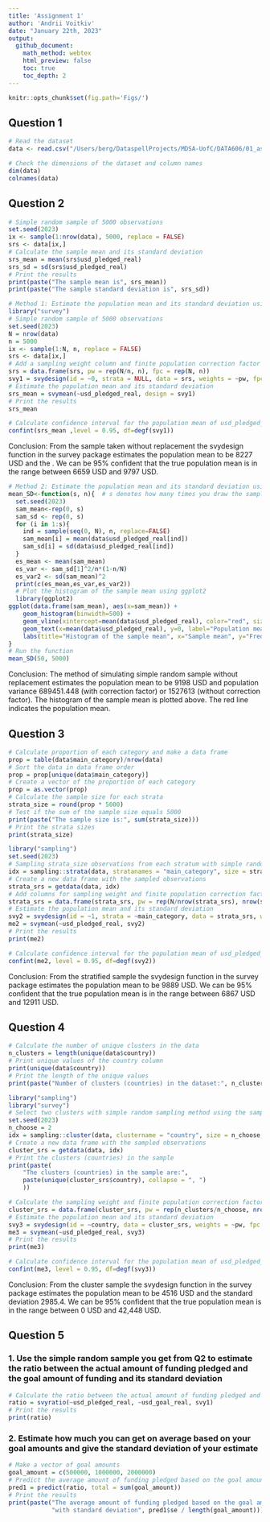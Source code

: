```yaml
---
title: 'Assignment 1'
author: 'Andrii Voitkiv'
date: "January 22th, 2023"
output:
  github_document:
    math_method: webtex
    html_preview: false
    toc: true
    toc_depth: 2
---
```


```r
knitr::opts_chunk$set(fig.path='Figs/')
```
## Question 1
```r
# Read the dataset
data <- read.csv("/Users/berg/DataspellProjects/MDSA-UofC/DATA606/01_assignment/ks-projects-201801.csv", header = TRUE, sep = ",")
```

```r
# Check the dimensions of the dataset and column names
dim(data)
colnames(data)
```


## Question 2
```r
# Simple random sample of 5000 observations
set.seed(2023)
ix <- sample(1:nrow(data), 5000, replace = FALSE)
srs <- data[ix,]
# Calculate the sample mean and its standard deviation
srs_mean = mean(srs$usd_pledged_real)
srs_sd = sd(srs$usd_pledged_real)
# Print the results
print(paste("The sample mean is", srs_mean))
print(paste("The sample standard deviation is", srs_sd))
```
```r
# Method 1: Estimate the population mean and its standard deviation using survey package
library("survey")
# Simple random sample of 5000 observations
set.seed(2023)
N = nrow(data)
n = 5000
ix <- sample(1:N, n, replace = FALSE)
srs <- data[ix,]
# Add a sampling weight column and finite population correction factor to the sample
srs = data.frame(srs, pw = rep(N/n, n), fpc = rep(N, n))
svy1 = svydesign(id = ~0, strata = NULL, data = srs, weights = ~pw, fpc = ~fpc)
# Estimate the population mean and its standard deviation
srs_mean = svymean(~usd_pledged_real, design = svy1)
# Print the results
srs_mean
```

```r
# Calculate confidence interval for the population mean of usd_pledged_real
confint(srs_mean ,level = 0.95, df=degf(svy1))
```
Conclusion: From the sample taken without replacement the svydesign function in the survey package estimates the population mean to be 8227 USD and the . We can be 95% confident that the true population mean is in the range between 6659 USD and 9797 USD.

```r
# Method 2: Estimate the population mean and its standard deviation using simulation
mean_SD<-function(s, n){  # s denotes how many times you draw the sample, n denotes the sample size
  set.seed(2023)
  sam_mean<-rep(0, s)
  sam_sd <- rep(0, s)
  for (i in 1:s){
    ind = sample(seq(0, N), n, replace=FALSE)
    sam_mean[i] = mean(data$usd_pledged_real[ind])
    sam_sd[i] = sd(data$usd_pledged_real[ind])
  }
  es_mean <- mean(sam_mean)
  es_var <- sam_sd[1]^2/n*(1-n/N)
  es_var2 <- sd(sam_mean)^2
  print(c(es_mean,es_var,es_var2))
  # Plot the histogram of the sample mean using ggplot2
  library(ggplot2)
ggplot(data.frame(sam_mean), aes(x=sam_mean)) +
    geom_histogram(binwidth=500) +
    geom_vline(xintercept=mean(data$usd_pledged_real), color="red", size=1) +
    geom_text(x=mean(data$usd_pledged_real), y=0, label="Population mean", vjust=-1) +
    labs(title="Histogram of the sample mean", x="Sample mean", y="Frequency")
}
# Run the function
mean_SD(50, 5000)

```
Conclusion: The method of simulating simple random sample without replacement estimates the population mean to be 9198 USD and population variance 689451.448 (with correction factor) or 1527613 (without correction factor). The histogram of the sample mean is plotted above. The red line indicates the population mean.

## Question 3
```r
# Calculate proportion of each category and make a data frame
prop = table(data$main_category)/nrow(data)
# Sort the data in data frame order
prop = prop[unique(data$main_category)]
# Create a vector of the proportion of each category
prop = as.vector(prop)
# Calculate the sample size for each strata
strata_size = round(prop * 5000)
# Test if the sum of the sample size equals 5000
print(paste("The sample size is:", sum(strata_size)))
# Print the strata sizes
print(strata_size)
```
```r
library("sampling")
set.seed(2023)
# Sampling strata_size observations from each stratum with simple random sampling
idx = sampling::strata(data, stratanames = "main_category", size = strata_size, method = "srswor")
# Create a new data frame with the sampled observations
strata_srs = getdata(data, idx)
# Add columns for sampling weight and finite population correction factor
strata_srs = data.frame(strata_srs, pw = rep(N/nrow(strata_srs), nrow(strata_srs)), fpc = c(rep(39874,527),rep(63585,840),rep(51918,686), rep(24602, 325), rep(30070, 397), rep(8809, 116), rep(35231, 465), rep(10819, 143), rep(22816, 301), rep(10913, 144), rep(28153, 372), rep(10779, 142), rep(32569, 430), rep(3768, 50), rep(4755, 63)))
# Estimate the population mean and its standard deviation
svy2 = svydesign(id = ~1, strata = ~main_category, data = strata_srs, weights = ~pw, fpc = ~fpc)
me2 = svymean(~usd_pledged_real, svy2)
# Print the results
print(me2)
```

```r
# Calculate confidence interval for the population mean of usd_pledged_real
confint(me2, level = 0.95, df=degf(svy2))
```
Conclusion: From the stratified sample the svydesign function in the survey package estimates the population mean to be 9889 USD. We can be 95% confident that the true population mean is in the range between 6867 USD and 12911 USD.

## Question 4
```r
# Calculate the number of unique clusters in the data
n_clusters = length(unique(data$country))
# Print unique values of the country column
print(unique(data$country))
# Print the length of the unique values
print(paste("Number of clusters (countries) in the dataset:", n_clusters))
```

```r
library("sampling")
library("survey")
# Select two clusters with simple random sampling method using the sampling package
set.seed(2023)
n_choose = 2
idx = sampling::cluster(data, clustername = "country", size = n_choose, method = "srswor")
# Create a new data frame with the sampled observations
cluster_srs = getdata(data, idx)
# Print the clusters (countries) in the sample
print(paste(
    "The clusters (countries) in the sample are:",
    paste(unique(cluster_srs$country), collapse = ", ")
    ))
```
```r
# Calculate the sampling weight and finite population correction factor
cluster_srs = data.frame(cluster_srs, pw = rep(n_clusters/n_choose, nrow(cluster_srs)), fpc = rep(n_clusters, nrow(cluster_srs)))
# Estimate the population mean and its standard deviation
svy3 = svydesign(id = ~country, data = cluster_srs, weights = ~pw, fpc = ~fpc)
me3 = svymean(~usd_pledged_real, svy3)
# Print the results
print(me3)
```

```r
# Calculate confidence interval for the population mean of usd_pledged_real
confint(me3, level = 0.95, df=degf(svy3))
```
Conclusion: From the cluster sample the svydesign function in the survey package estimates the population mean to be 4516 USD and the standard deviation 2985.4. We can be 95% confident that the true population mean is in the range between 0 USD and 42,448 USD.

## Question 5
### 1. Use the simple random sample you get from Q2 to estimate the ratio between the actual amount of funding pledged and the goal amount of funding and its standard deviation
```r
# Calculate the ratio between the actual amount of funding pledged and the goal amount of funding
ratio = svyratio(~usd_pledged_real, ~usd_goal_real, svy1)
# Print the results
print(ratio)
```

### 2. Estimate how much you can get on average based on your goal amounts and give the standard deviation of your estimate
```r
# Make a vector of goal amounts
goal_amount = c(500000, 1000000, 2000000)
# Predict the average amount of funding pledged based on the goal amount of funding
pred1 = predict(ratio, total = sum(goal_amount))
# Print the results
print(paste("The average amount of funding pledged based on the goal amount of funding of 500000 USD is:", pred1$total / length(goal_amount),
            "with standard deviation", pred1$se / length(goal_amount)))
```


